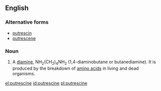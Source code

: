 ==English==

===Alternative forms===
*[[putrescin]]
*[[putrescene]]

===Noun===
{{en-noun|~}}
{{wikipedia}}

# A [[diamine]], NH<sub>2</sub>(CH<sub>2</sub>)<sub>4</sub>NH<sub>2</sub> (1,4-diaminobutane or butanediamine).  It is produced by the breakdown of [[amino acid]]s in living and dead organisms.

[[el:putrescine]]
[[id:putrescine]]
[[pl:putrescine]]